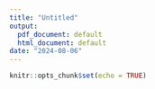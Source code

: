```yaml
---
title: "Untitled"
output:
  pdf_document: default
  html_document: default
date: "2024-08-06"
---
```


```r
knitr::opts_chunk$set(echo = TRUE)
```

```{=latex}
% latex table generated in R 4.2.2 by xtable 1.8-4 package
% Tue Aug  6 16:26:04 2024
\begin{table}[ht]
\centering
\begin{tabular}{lrrrrrrr}
  \toprule
Parameter & Rhat & n\_eff & mean & sd & 2.5\% & 50\% & 97.5\% \\ 
  \midrule
log\_q\_mu & 1.0 & 10507 & 0.0 & 0.9 & -1.7 & 0.0 & 1.8 \\ 
  beta & 1.0 & 2520 & 0.8 & 0.2 & 0.3 & 0.8 & 1.1 \\ 
  phi & 1.0 & 7962 & 4.4 & 1.0 & 2.8 & 4.2 & 6.6 \\ 
  sigma\_q\_a & 1.0 & 3205 & 0.6 & 0.1 & 0.4 & 0.6 & 1.0 \\ 
  sigma\_q\_d & 1.0 & 3275 & 0.6 & 0.1 & 0.4 & 0.6 & 0.9 \\ 
  sigma\_q\_l & 1.0 & 1749 & 0.4 & 0.3 & 0.0 & 0.3 & 1.0 \\ 
  popDensity[1] & 1.0 & 8740 & 43.5 & 12.5 & 26.0 & 41.3 & 73.4 \\ 
  popDensity[2] & 1.0 & 5343 & 35.6 & 14.5 & 16.2 & 32.8 & 70.8 \\ 
  popDensity[3] & 1.0 & 5961 & 12.3 & 5.1 & 5.5 & 11.3 & 24.9 \\ 
  popDensity[4] & 1.0 & 4562 & 80.8 & 65.4 & 27.0 & 65.2 & 224.8 \\ 
  popDensity[5] & 1.0 & 8965 & 30.2 & 6.8 & 19.9 & 29.2 & 46.2 \\ 
  popDensity[6] & 1.0 & 3586 & 9.0 & 5.4 & 3.6 & 7.7 & 21.9 \\ 
  popDensity[7] & 1.0 & 8271 & 9.1 & 3.3 & 4.6 & 8.5 & 17.1 \\ 
  popDensity[8] & 1.0 & 8641 & 10.8 & 4.2 & 5.1 & 10.1 & 21.3 \\ 
  popDensity[9] & 1.0 & 4857 & 14.1 & 9.2 & 3.0 & 12.3 & 35.9 \\ 
  popDensity[10] & 1.0 & 8584 & 29.4 & 8.2 & 17.4 & 28.1 & 49.2 \\ 
  popDensity[11] & 1.0 & 6090 & 149.6 & 112.6 & 48.9 & 120.4 & 417.6 \\ 
  popDensity[12] & 1.0 & 4955 & 4.6 & 2.3 & 2.0 & 4.1 & 10.3 \\ 
  popDensity[13] & 1.0 & 5704 & 35.8 & 16.3 & 16.0 & 32.2 & 77.3 \\ 
   \bottomrule
\end{tabular}
\end{table}
```


